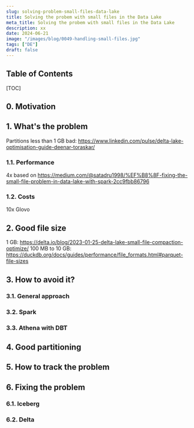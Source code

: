 ```yaml
---
slug: solving-problem-small-files-data-lake
title: Solving the probem with small files in the Data Lake
meta_title: Solving the probem with small files in the Data Lake
description: xx
date: 2024-06-21
image: "/images/blog/0049-handling-small-files.jpg"
tags: ["DE"]
draft: false
---
```


## Table of Contents

[TOC]

## 0. Motivation

## 1. What's the problem

Partitions less than 1 GB bad: https://www.linkedin.com/pulse/delta-lake-optimisation-guide-deenar-toraskar/

### 1.1. Performance

4x based on https://medium.com/@satadru1998/%EF%B8%8F-fixing-the-small-file-problem-in-data-lake-with-spark-2cc9fbb86796

### 1.2. Costs

10x Glovo

## 2. Good file size

1 GB: https://delta.io/blog/2023-01-25-delta-lake-small-file-compaction-optimize/
100 MB to 10 GB: https://duckdb.org/docs/guides/performance/file_formats.html#parquet-file-sizes

## 3. How to avoid it?

### 3.1. General approach

### 3.2. Spark

### 3.3. Athena with DBT

## 4. Good partitioning

## 5. How to track the problem

## 6. Fixing the problem

### 6.1. Iceberg

### 6.2. Delta
